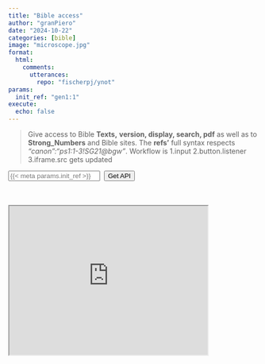 ```yaml
---
title: "Bible access"
author: "granPiero"
date: "2024-10-22"
categories: [bible]
image: "microscope.jpg"
format: 
  html:
    comments:
      utterances: 
        repo: "fischerpj/ynot"
params:
  init_ref: "gen1:1"
execute:
  echo: false        
---
```


> Give access to Bible **Texts,** **version, display, search, pdf** as well as to **Strong_Numbers** and Bible sites. The **refs'** full syntax respects *"canon":"ps1:1-3!SG21\@bgw"*. Workflow is 1.input 2.button.listener 3.iframe.src gets updated

<input type="text" id="inputField" placeholder="{{< meta params.init_ref >}}">  <button id="submitButton">Get API</button>

<br/><br/> <iframe id="frame0" src="https://jsfapi.netlify.app/.netlify/functions/bgw?param={{< meta params.init_ref >}}" title="jsfapi iframe" width="400" height="300"> </iframe>

<script>
    // Function to be triggered when the button is clicked
    function handleClick() {
      const endpoint = "https://jsfapi.netlify.app/.netlify/functions/bgw";
      var inputValue = document.getElementById('inputField').value;
//      document.getElementById('displayText').innerText = endpoint +"?param=" + inputValue;
      document.getElementById('frame0').src = endpoint +"?param=" + inputValue;
    };

    // Add event listener to the button
    document.getElementById('submitButton').addEventListener('click', handleClick);
  </script>
